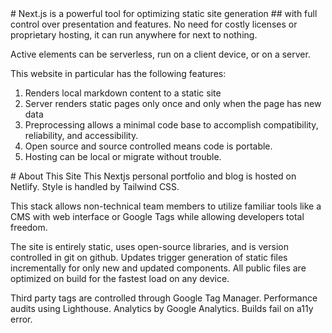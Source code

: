 <div className="cardwrapper">
<article className="prose p-8">
# Next.js is a powerful tool for optimizing static site generation 
## with full control over presentation and features. 
No need for costly licenses or proprietary hosting, it can run anywhere for next to nothing.

Active elements can be serverless, run on a client device, or on a server.

This website in particular has the following features:

1. Renders local markdown content to a static site
2. Server renders static pages only once and only when the page has new data
3. Preprocessing allows a minimal code base to accomplish compatibility, reliability, and accessibility.
4. Open source and source controlled means code is portable.
5. Hosting can be local or migrate without trouble.
</article>
<article className="prose p-8">
# About This Site
This Nextjs personal portfolio and blog is hosted on Netlify. Style is handled by Tailwind CSS.

This stack allows non-technical team members to utilize familiar tools like a CMS with web interface or Google Tags while allowing developers total freedom.

The site is entirely static, uses open-source libraries, and is version controlled in git on github. Updates trigger generation of static files incrementally for only new and updated components. All public files are optimized on build for the fastest load on any device.

Third party tags are controlled through Google Tag Manager. Performance audits using Lighthouse. Analytics by Google Analytics. Builds fail on a11y error.

</article>
</div>
